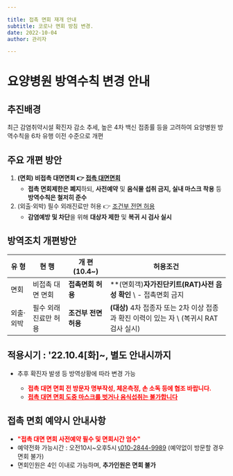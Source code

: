 ```yaml
---

title: 접촉 면회 재개 안내
subtitle: 코로나 면회 방침 변경.
date: 2022-10-04
author: 관리자

---
```

# 요양병원 방역수칙 변경 안내

## 추진배경
최근 감염취약시설 확진자 감소 추세, 높은 4차 백신 접종률 등을 고려하여 요양병원 방역수칙을 6차 유행 이전 수준으로 개편

## 주요 개편 방안
1. **(면회) 비접촉 대면면회 👉 <u>접촉 대면면회</u>**
   - **접촉 면회제한은 폐지**하되, **사전예약** 및 **음식물 섭취 금지, 실내 마스크 착용** 등 **방역수칙은 철저히 준수**
2. (외출·외박) 필수 외래진료만 허용 👉 <u>조건부 전면 허용</u>
   - **감염예방 및 차단**을 위해 **대상자 제한** 및 **복귀 시 검사 실시**


## 방역조치 개편방안

| 유 형   | 현 행         | 개 편(10.4~)    | 허용조건                                                       |
|-------|-------------|---------------|------------------------------------------------------------|
| 면회    | 비접촉 대면 면회   | **접촉면회 허용**   | **(면회객)**자가진단키트(RAT)사전 음성 확인** \ - 접촉면회 금지                 |
| 외출·외박 | 필수 외래진료만 허용 | **조건부 전면 허용** | **(대상)**  4차 접종자 또는 2차 이상 접종과 확진 이력이 있는 자 \ (복귀시 RAT검사 실시) |
## 적용시기 : '22.10.4[화]~, 별도 안내시까지
- 추후 확진자 발생 등 방역상황에 따라 변경 가능

  - **<span style="color:red">접촉 대면 면회 전 방문자 명부작성, 체온측정, 손 소독 등에 협조 바랍니다.</span>**
  - **<span style="color:red"><u>접촉 대면 면회 도중 마스크를 벗거나 음식섭취는 불가합니다</u></span>**


## 접촉 면회 예약시 안내사항
- **<span style="color:red">"접촉 대면 면회 사전예약 필수 및 면회시간 엄수"</span>**
- 예약전화 가능시간 : 오전10시~오후5시 [📞010-2844-9989](tel:010-2844-9989)
(예약없이 방문할 경우 면회 불가)
- 면회인원은 4인 이내로 가능하며, **추가인원은 면회 불가**

